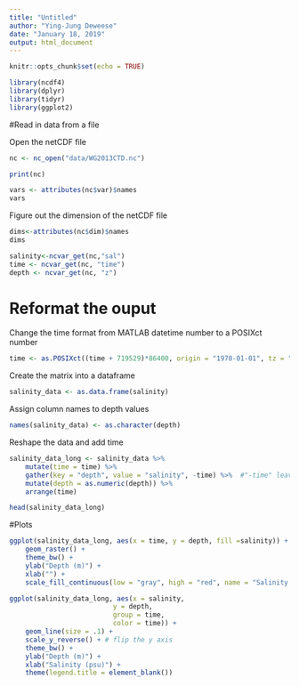```yaml
---
title: "Untitled"
author: "Ying-Jung Deweese"
date: "January 18, 2019"
output: html_document
---
```


```r
knitr::opts_chunk$set(echo = TRUE)
```

```r
library(ncdf4)
library(dplyr)
library(tidyr)
library(ggplot2)
```



#Read in data from a file

Open the netCDF file

```r

nc <- nc_open("data/WG2013CTD.nc")
```

```r
print(nc)
```

```r
vars <- attributes(nc$var)$names
vars
```

Figure out the dimension of the netCDF file

```r
dims<-attributes(nc$dim)$names
dims
```


```r
salinity<-ncvar_get(nc,"sal")
time <- ncvar_get(nc, "time")
depth <- ncvar_get(nc, "z")
```


# Reformat the ouput

Change the time format from MATLAB datetime number to a POSIXct number 

```r
time <- as.POSIXct((time + 719529)*86400, origin = "1970-01-01", tz = "UTC")
```



Create the matrix into a dataframe
```r
salinity_data <- as.data.frame(salinity) 
```


Assign column names to depth values
```r
names(salinity_data) <- as.character(depth)
```

Reshape the data and add time

```r
salinity_data_long <- salinity_data %>% 
    mutate(time = time) %>% 
    gather(key = "depth", value = "salinity", -time) %>%  #"-time" leave out the time column
    mutate(depth = as.numeric(depth)) %>% 
    arrange(time)

head(salinity_data_long)
```


#Plots

```r
ggplot(salinity_data_long, aes(x = time, y = depth, fill =salinity)) +
    geom_raster() +
    theme_bw() +
    ylab("Depth (m)") +
    xlab("") +
    scale_fill_continuous(low = "gray", high = "red", name = "Salinity (psu)")
```

```r
ggplot(salinity_data_long, aes(x = salinity,
                          y = depth,
                          group = time,
                          color = time)) +
    geom_line(size = .1) +
    scale_y_reverse() + # flip the y axis
    theme_bw() +
    ylab("Depth (m)") +
    xlab("Salinity (psu)") +
    theme(legend.title = element_blank())
```

